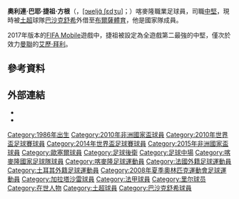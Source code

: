 {{noteTA
|G1=足球
|G2=uefa
|1=zh-hans:奥雷利恩·切朱;zh-hant:奧利連·捷祖;
|2=zh-hans:奥雷利恩;zh-hant:奧利連;
|3=zh-hans:切朱;zh-hant:捷祖;
|4=zh-hans:巴亚尔;zh-hant:巴耶;
|5=zh-hans:丰冈;zh-hant:方根;
}}
{{Infobox football biography
|name=奥雷利恩·捷祖<br>Aurélien Chedjou
|image=Chedjou 2014-15.JPG
|fullname=Aurélien Bayard Chedjou Fongang
|birth_date={{Birth date and age|1985|6|20|df=yes}}
|birth_place=[[喀麥隆|喀麥隆]][[杜阿拉|杜阿拉]]
|height={{height|m=1.84|precision=0}}
|position=中堅
|currentclub=[[布爾薩體育|布爾薩體育]] ([[巴沙克舒希|巴沙克舒希]]外借)
|clubnumber=21
| youthyears1          = 1998–2002 |youthclubs1 = [[Kadji_Sports_Academy|Kadji Sports Academy]]
| youthyears2          = 2002–2003 |youthclubs2 = [[維拉利爾足球會|維拉利爾]]
| years1               = 2003–2004 |clubs1 = Pau FC            |caps1 = 2  |goals1 = 0
| years2               = 2004–2006 |clubs2 = [[歐塞爾青年會|歐塞爾]] |caps2 = 4  |goals2 = 0
| years3               = 2006–2007 |clubs3 = [[FC_Rouen|Rouen]]     |caps3 = 10 |goals3 = 1
| years4               = 2007–2013 |clubs4 = [[里爾體育會|里爾]]    |caps4 = 154 |goals4 = 10
| years5               = 2013–2017 |clubs5 = [[加拉塔沙雷|加拉塔沙雷]] |caps5 = 81 |goals5 = 8
| years6               = 2017– |clubs6 = [[巴沙克舒希|巴沙克舒希]] |caps6 = 1 |goals6 = 0
| years7               = 2018– |clubs7 = → [[布爾薩體育|布爾薩體育]]|caps7 = 25 |goals7 = 1
| nationalyears1       = 2009– |nationalteam1 = [[喀麥隆國家足球隊|喀麥隆]] |nationalcaps1 = 47 |nationalgoals1 = 1
| pcupdate             = 2019年5月10日
| ntupdate             = 2016年11月12日
}}
'''奧利連·巴耶·捷祖·方根'''（{{lang-fr|'''Aurélien Bayard Chedjou Fongang'''}}，{{IPA-fr|ɔʁeljɑ̃ ʃɛdʒu}}[[Help:法语国际音标|[ɔʁeljɑ̃ ʃɛdʒu]]]；{{bd|1985年|6月20日}}）喀麥隆職業足球員，司職[[中堅|中堅]]，現時被[[土超|土超]]球隊[[巴沙克舒希|巴沙克舒希]]外借至[[布爾薩體育|布爾薩體育]]，他是{{nft|喀麥隆}}國家隊成員。


2017年版本的[[FIFA_Mobile|FIFA Mobile]]遊戲中，捷祖被設定為全遊戲第二最強的中堅，僅次於效力[[曼聯|曼聯]]的[[艾歷·拜利|艾歷·拜利]]。

== 參考資料 ==
{{Reflist}}

== 外部連結 ==
* {{Lfpfr}}
* {{NFT player|pid=31583}}

{{2010年世界盃足球賽喀麥隆參賽名單}}
{{2014年世界杯足球赛喀麦隆参赛名单}}
{{DEFAULTSORT: Chedjou, Aurélien}}

[[Category:1986年出生|Category:1986年出生]]
[[Category:2010年非洲國家盃球員|Category:2010年非洲國家盃球員]]
[[Category:2010年世界盃足球賽球員|Category:2010年世界盃足球賽球員]]
[[Category:2014年世界盃足球賽球員|Category:2014年世界盃足球賽球員]]
[[Category:2015年非洲國家盃球員|Category:2015年非洲國家盃球員]]
[[Category:歐塞爾球員|Category:歐塞爾球員]]
[[Category:足球後衛|Category:足球後衛]]
[[Category:足球中場|Category:足球中場]]
[[Category:喀麥隆國家足球隊球員|Category:喀麥隆國家足球隊球員]]
[[Category:喀麥隆足球運動員|Category:喀麥隆足球運動員]]
[[Category:法國外籍足球運動員|Category:法國外籍足球運動員]]
[[Category:土耳其外籍足球運動員|Category:土耳其外籍足球運動員]]
[[Category:2008年夏季奧林匹克運動會足球運動員|Category:2008年夏季奧林匹克運動會足球運動員]]
[[Category:加拉塔沙雷球員|Category:加拉塔沙雷球員]]
[[Category:法甲球員|Category:法甲球員]]
[[Category:里尔球员|Category:里尔球员]]
[[Category:在世人物|Category:在世人物]]
[[Category:土超球員|Category:土超球員]]
[[Category:巴沙克舒希球員|Category:巴沙克舒希球員]]
